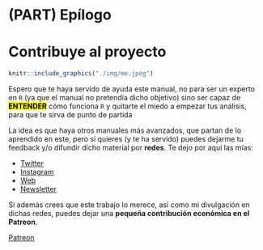 # (PART) Epílogo {-}

# Contribuye al proyecto {#contribuye}

```r
knitr::include_graphics("./img/me.jpeg")
```

Espero que te haya servido de ayuda este manual, no para ser un experto en `R` (ya que el manual no pretendía dicho objetivo) sino ser capaz de <mark>**ENTENDER**</mark> cómo funciona `R` y quitarte el miedo a empezar tus análisis, para que te sirva de punto de partida

La idea es que haya otros manuales más avanzados, que partan de lo aprendido en este, pero si quieres (y te ha servido) puedes dejarme tu feedback y/o difundir dicho material por **redes**. Te dejo por aquí las mías:

* [Twitter](https://twitter.com/dadosdelaplace)
* [Instagram](https://instagram.com/javieralvarezliebana)
* [Web](https://dadosdelaplace.github.io)
* [Newsletter](https://cartasdelaplace.substack.com)

Si además crees que este trabajo lo merece, así como mi divulgación en dichas redes, puedes dejar una **pequeña contribución económica en el Patreon**.

[Patreon](https://patreon.com/dadosdelaplace)




